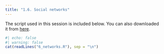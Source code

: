 ```yaml
---
title: "1.6. Social networks"
---
```


The script used in this session is included below. You can also downloaded it from <a href="6_networks.R" download>here</a>.

```r
#| echo: false
#| warning: false
cat(readLines("6_networks.R"), sep = "\n")
```

